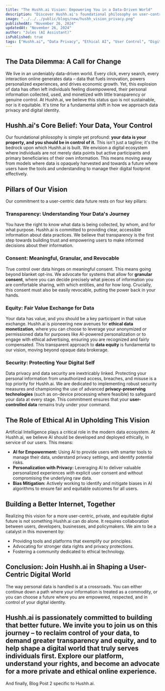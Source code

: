 ```yaml
---
title: "The Hushh.ai Vision: Empowering You in a Data-Driven World"
description: "Discover Hushh.ai's foundational philosophy on user-controlled data, the principles of ethical AI, and our vision for a more equitable digital future."
image: "../../../public/blogs/new/hushh_vision_privacy.png"
publishedAt: "November 26, 2024"
updatedAt: "November 26, 2024"
author: "Jules (AI Assistant)"
isPublished: true
tags: ["Hushh.ai", "Data Privacy", "Ethical AI", "User Control", "Digital Identity"]
---
```


## The Data Dilemma: A Call for Change

We live in an undeniably data-driven world. Every click, every search, every interaction online generates data – data that fuels innovation, powers personalized experiences, and drives economic growth. Yet, this explosion of data has often left individuals feeling disempowered, their personal information collected, used, and monetized with little transparency or genuine control. At Hushh.ai, we believe this status quo is not sustainable, nor is it equitable. It's time for a fundamental shift in how we approach data privacy and digital identity.

## Hushh.ai's Core Belief: Your Data, Your Control

Our foundational philosophy is simple yet profound: **your data is your property, and you should be in control of it.** This isn't just a tagline; it's the bedrock upon which Hushh.ai is built. We envision a digital ecosystem where individuals are not merely data points but active participants and primary beneficiaries of their own information. This means moving away from models where data is opaquely harvested and towards a future where users have the tools and understanding to manage their digital footprint effectively.

## Pillars of Our Vision

Our commitment to a user-centric data future rests on four key pillars:

### Transparency: Understanding Your Data's Journey
You have the right to know what data is being collected, by whom, and for what purpose. Hushh.ai is committed to providing clear, accessible information about data practices. We believe that transparency is the first step towards building trust and empowering users to make informed decisions about their information.

### Consent: Meaningful, Granular, and Revocable
True control over data hinges on meaningful consent. This means going beyond blanket opt-ins. We advocate for systems that allow for **granular consent**, where you can decide precisely what pieces of information you are comfortable sharing, with which entities, and for how long. Crucially, this consent must also be easily revocable, putting the power back in your hands.

### Equity: Fair Value Exchange for Data
Your data has value, and you should be a key participant in that value exchange. Hushh.ai is pioneering new avenues for **ethical data monetization**, where you can choose to leverage your anonymized or permissioned data for purposes like AI-powered personalization or to engage with ethical advertising, ensuring you are recognized and fairly compensated. This transparent approach to **data equity** is fundamental to our vision, moving beyond opaque data brokerage.

### Security: Protecting Your Digital Self
Data privacy and data security are inextricably linked. Protecting your personal information from unauthorized access, breaches, and misuse is a top priority for Hushh.ai. We are dedicated to implementing robust security measures and championing the use of advanced **privacy-preserving technologies** (such as on-device processing where feasible) to safeguard your data at every stage. This commitment ensures that your **user-controlled data** remains truly under your command.

## The Role of Ethical AI in Upholding This Vision

Artificial Intelligence plays a critical role in the modern data ecosystem. At Hushh.ai, we believe AI should be developed and deployed ethically, in service of our users. This means:
*   **AI for Empowerment:** Using AI to provide users with smarter tools to manage their data, understand privacy settings, and identify potential risks.
*   **Personalization with Privacy:** Leveraging AI to deliver valuable personalized experiences *with* explicit user consent and without compromising the underlying raw data.
*   **Bias Mitigation:** Actively working to identify and mitigate biases in AI algorithms to ensure fair and equitable outcomes for all users.

## Building a Better Internet, Together

Realizing this vision for a more user-centric, private, and equitable digital future is not something Hushh.ai can do alone. It requires collaboration between users, developers, businesses, and policymakers. We aim to be a catalyst in this movement by:
*   Providing tools and platforms that exemplify our principles.
*   Advocating for stronger data rights and privacy protections.
*   Fostering a community dedicated to ethical technology.

## Conclusion: Join Hushh.ai in Shaping a User-Centric Digital World

The way personal data is handled is at a crossroads. You can either continue down a path where your information is treated as a commodity, or you can choose a future where you are empowered, respected, and in control of your digital identity.

Hushh.ai is passionately committed to building that better future. We invite you to join us on this journey – to reclaim control of your data, to demand greater transparency and equity, and to help shape a digital world that truly serves individuals first. Explore our platform, understand your rights, and become an advocate for a more private and ethical online experience.
---
And finally, Blog Post 2 specific to Hushh.ai.
